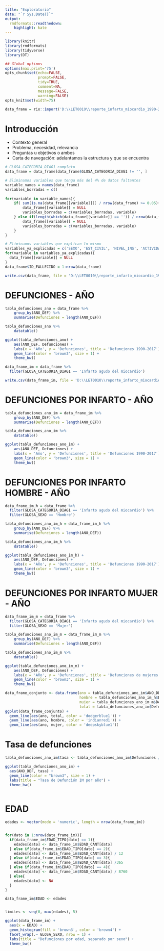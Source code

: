 ```yaml
---
title: "Exploratorio"
date: "`r Sys.Date()`"
output:
  rmdformats::readthedown:
    highlight: kate
---
```


```r
library(knitr)
library(rmdformats)
library(tidyverse)
library(DT)

## Global options
options(max.print='75')
opts_chunk$set(echo=FALSE,
               prompt=FALSE,
               tidy=TRUE,
               comment=NA,
               message=FALSE,
               warning=FALSE)
opts_knit$set(width=75)
```

```r
data_frame = rio::import('D:\\LET0010\\reporte_infarto_miocardio_1990-2017\\data_frame\\DEF_1990-2017.csv')
```

# Introducción

-   Contexto general
-   Problema, necesidad, relevancia
-   Preguntas u objetivos o ambos
-   Carta de navegación: adelantamos la estructura y que se encuentra

```r
# GLOSA_CATEGORIA_DIAG1 completo
data_frame = data_frame[data_frame$GLOSA_CATEGORIA_DIAG1 != '', ]

# Eliminamos variables que tenga más del 4% de datos faltantes
variable_names = names(data_frame)
variables_borradas = c()    
    
for(variable in variable_names){
    if( sum(is.na(data_frame[[variable]])) / nrow(data_frame) >= 0.05){
        data_frame[[variable]] = NULL
        variables_borradas = c(variables_borradas, variable)
    } else if(length(which(data_frame[[variable]] == '')) / nrow(data_frame) >= 0.05){
        data_frame[[variable]] = NULL
        variables_borradas = c(variables_borradas, variable)
    }
}

# Eliminamos variables que explican lo mismo
variables_ya_explicadas = c('SEXO', 'EST_CIVIL', 'NIVEL_INS', 'ACTIVIDAD', 'OCUPACION', 'CATEGORIA', 'LOCAL_DEF', 'REG_RES', 'SERV_RES', 'COMUNA', 'DIAG1', 'CODIGO_CATEGORIA_DIAG1', 'CODIGO_GRUPO_DIAG1', 'CAPITULO_DIAG1', 'AT_MEDICA', 'CAL_MEDICO')
for(variable in variables_ya_explicadas){
  data_frame[[variable]] = NULL
}
data_frame$ID_FALLECIDO = 1:nrow(data_frame)

write.csv(data_frame, file = 'D:\\LET0010\\reporte_infarto_miocardio_1990-2017\\data_frame\\procesados\\base_limpia.csv')

```

# DEFUNCIONES - AÑO

```r
tabla_defunciones_ano = data_frame %>%
    group_by(ANO_DEF) %>%
    summarise(Defunciones = length(ANO_DEF))
```

```r
tabla_defunciones_ano %>%
    datatable()
```

```r
ggplot(tabla_defunciones_ano) +
    aes(ANO_DEF, Defunciones) +
    labs(x = 'Año', y = 'Defunciones', title = 'Defunciones 1990-2017') +
    geom_line(color = 'brown3', size = 1) +
    theme_bw()
```

```r
data_frame_im = data_frame %>%
  filter(GLOSA_CATEGORIA_DIAG1 == 'Infarto agudo del miocardio')

write.csv(data_frame_im, file = 'D:\\LET0010\\reporte_infarto_miocardio_1990-2017\\data_frame\\procesados\\base-filtrada.csv')
```

# DEFUNCIONES POR INFARTO - AÑO

```r
tabla_defunciones_ano_im = data_frame_im %>%
    group_by(ANO_DEF) %>%
    summarise(Defunciones = length(ANO_DEF))
```

```r
tabla_defunciones_ano_im %>%
    datatable()
```

```r
ggplot(tabla_defunciones_ano_im) +
    aes(ANO_DEF, Defunciones) +
    labs(x = 'Año', y = 'Defunciones', title = 'Defunciones 1990-2017') +
    geom_line(color = 'brown3', size = 1) +
    theme_bw()
```

# DEFUNCIONES POR INFARTO HOMBRE - AÑO

```r
data_frame_im_h = data_frame %>%
  filter(GLOSA_CATEGORIA_DIAG1 == 'Infarto agudo del miocardio') %>%
  filter(GLOSA_SEXO == 'Hombre')
```

```r
tabla_defunciones_ano_im_h = data_frame_im_h %>%
    group_by(ANO_DEF) %>%
    summarise(Defunciones = length(ANO_DEF))
```

```r
tabla_defunciones_ano_im_h %>%
    datatable()
``` 

```r
ggplot(tabla_defunciones_ano_im_h) +
    aes(ANO_DEF, Defunciones) +
    labs(x = 'Año', y = 'Defunciones', title = 'Defunciones 1990-2017') +
    geom_line(color = 'brown3', size = 1) +
    theme_bw()
```

# DEFUNCIONES POR INFARTO MUJER - AÑO

```r
data_frame_im_m = data_frame %>%
  filter(GLOSA_CATEGORIA_DIAG1 == 'Infarto agudo del miocardio') %>%
  filter(GLOSA_SEXO == 'Mujer')
```

```r
tabla_defunciones_ano_im_m = data_frame_im_m %>%
    group_by(ANO_DEF) %>%
    summarise(Defunciones = length(ANO_DEF))
```

```r
tabla_defunciones_ano_im_m %>%
    datatable()
```

```r
ggplot(tabla_defunciones_ano_im_m) +
    aes(ANO_DEF, Defunciones) +
    labs(x = 'Año', y = 'Defunciones', title = 'Defunciones de mujeres 1990-2017') +
    geom_line(color = 'brown3', size = 1) +
    theme_bw()
```

```r
data_frame_conjunto <- data.frame(ano = tabla_defunciones_ano_im$ANO_DEF, 
                                  hombre = tabla_defunciones_ano_im_h$Defunciones,
                                  mujer = tabla_defunciones_ano_im_m$Defunciones,
                                  total = tabla_defunciones_ano_im$Defunciones)
ggplot(data_frame_conjunto) +
  geom_line(aes(ano, total, color = 'dodgerblue1')) +
  geom_line(aes(ano, hombre, color = 'indianred1')) +
  geom_line(aes(ano, mujer, color = 'deepskyblue1'))
```

# Tasa de defunciones

```r
tabla_defunciones_ano_im$tasa <- tabla_defunciones_ano_im$Defunciones / tabla_defunciones_ano$Defunciones * 100

ggplot(tabla_defunciones_ano_im) +
  aes(ANO_DEF, tasa) +
  geom_line(color = "brown3", size = 1) +
  labs(title = "Tasa de Defunción IM por año") +
  theme_bw()
  
```

# EDAD

```r
edades <- vector(mode = 'numeric', length = nrow(data_frame_im))


for(dato in 1:nrow(data_frame_im)){
  if(data_frame_im$EDAD_TIPO[dato] == 1){
    edades[dato] <- data_frame_im$EDAD_CANT[dato]
  } else if(data_frame_im$EDAD_TIPO[dato] == 2){
    edades[dato] <- data_frame_im$EDAD_CANT[dato] / 12
  } else if(data_frame_im$EDAD_TIPO[dato] == 3){
    edades[dato] <- data_frame_im$EDAD_CANT[dato] /365
  } else if(data_frame_im$EDAD_TIPO[dato] == 4){
    edades[dato] <- data_frame_im$EDAD_CANT[dato] / 8760
  } else{
    edades[dato] <- NA
  }
}

data_frame_im$EDAD <- edades


limites <- seq(0, max(edades), 5)

ggplot(data_frame_im) +
  aes(x = EDAD) +
  geom_histogram(fill = 'brown3', color = 'brown4') +
  facet_wrap(.~ GLOSA_SEXO, nrow = 1) +
  labs(title = "Defunciones por edad, separado por sexo") +
  theme_bw()

```

